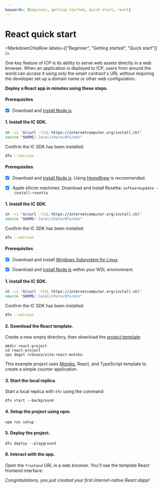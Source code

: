 ```yaml
---
keywords: [beginner, getting started, quick start, react]
---
```



# React quick start

<MarkdownChipRow labels={["Beginner", "Getting started", "Quick start"]} />

One key feature of ICP is its ability to serve web assets directly in a web browser. When an application is deployed to ICP, users from around the world can access it using only the smart contract's URL without requiring the developer set up a domain name or other web configuration.

**Deploy a React app in minutes using these steps.**

<AdornedTabs>
<TabItem value="linux" label="Linux" default={true}>

#### Prerequisites

- [x] Download and [install Node.js](https://nodejs.org/en/download/package-manager).

#### 1. Install the IC SDK.

```bash
sh -ci "$(curl -fsSL https://internetcomputer.org/install.sh)"
source "$HOME/.local/share/dfx/env"
```

Confirm the IC SDK has been installed:

```bash
dfx --version
```

</TabItem>
<TabItem value="macOS" label="macOS">

#### Prerequisites

- [x] Download and [install Node.js](https://nodejs.org/en/download/package-manager). Using [HomeBrew](https://brew.sh/) is recommended.

- [x] Apple silicon machines: Download and install Rosetta: `softwareupdate --install-rosetta`

#### 1. Install the IC SDK.

```bash
sh -ci "$(curl -fsSL https://internetcomputer.org/install.sh)"
source "$HOME/.local/share/dfx/env"
```

Confirm the IC SDK has been installed:

```bash
dfx --version
```

</TabItem>

<TabItem value="windows" label="Windows">

#### Prerequisites

- [x] Download and install [Windows Subsystem for Linux](https://docs.microsoft.com/en-us/windows/wsl/install).

- [x] Download and [install Node.js](https://nodejs.org/en/download/package-manager) within your WSL environment.

#### 1. Install the IC SDK.

```bash
sh -ci "$(curl -fsSL https://internetcomputer.org/install.sh)"
source "$HOME/.local/share/dfx/env"
```

Confirm the IC SDK has been installed:

```bash
dfx --version
```

</TabItem>

</AdornedTabs>


#### 2. Download the React template.

Create a new empty directory, then download the [project template](https://github.com/rvanasa/vite-react-motoko/tree/main/src):

```
mkdir react-project
cd react-project
npx degit rvanasa/vite-react-motoko
```

This example project uses [Motoko](/docs/current/motoko/main/getting-started/motoko-introduction), React, and TypeScript template to create a simple counter application.

#### 3. Start the local <GlossaryTooltip>replica</GlossaryTooltip>.

Start a local replica with `dfx` using the command:

```
dfx start --background
```

#### 4. Setup the project using npm.

```
npm run setup
```

#### 5. Deploy the project.

```
dfx deploy --playground
```

#### 6. Interact with the app.

Open the `frontend` URL in a web browser. You'll see the template React frontend interface:

*Congratulations, you just created your first internet-native React dapp!*
